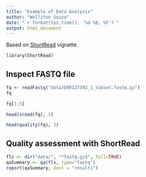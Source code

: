 ```yaml
---
title: "Example of Data Analysis"
author: "Welliton Souza"
date: "`r format(Sys.time(), '%d %B, %Y')`"
output: html_document
---
```


Based on [ShortRead](https://bioconductor.org/packages/release/bioc/html/ShortRead.html) vignette.

```r
library(ShortRead)
```

## Inspect FASTQ file

```r
fq <- readFastq("data/ERR127302_1_subset.fastq.gz")
fq
```

```r
fq[1:5]
```
```r
head(sread(fq), 3)
```

```r
head(quality(fq), 3)
```

## Quality assessment with ShortRead

```r
fls <- dir("data/", "*fastq.gz$", full=TRUE)
qaSummary <- qa(fls, type="fastq")
report(qaSummary, dest = "results")
```

